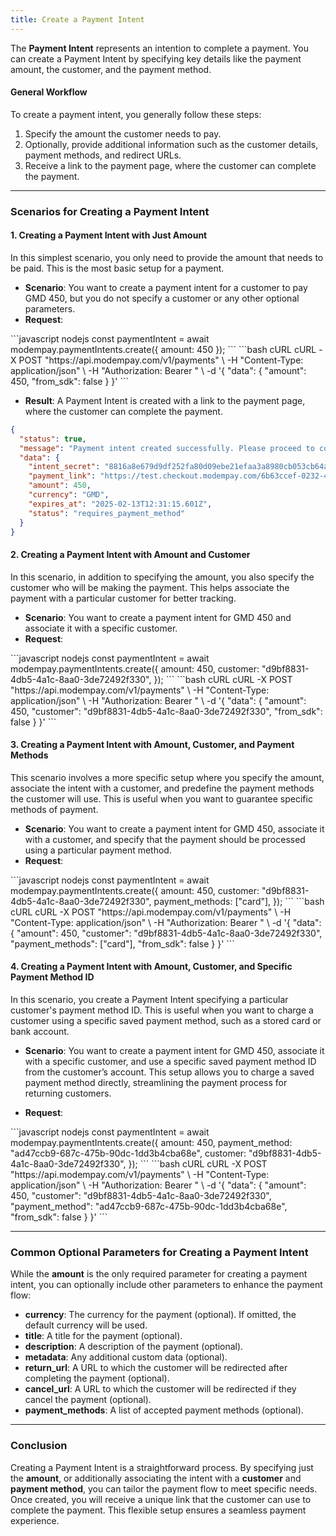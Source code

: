 ```yaml
---
title: Create a Payment Intent
---
```


The **Payment Intent** represents an intention to complete a payment. You can create a Payment Intent by specifying key details like the payment amount, the customer, and the payment method.

#### General Workflow
To create a payment intent, you generally follow these steps:
1. Specify the amount the customer needs to pay.
2. Optionally, provide additional information such as the customer details, payment methods, and redirect URLs.
3. Receive a link to the payment page, where the customer can complete the payment.

---

### Scenarios for Creating a Payment Intent

#### 1. **Creating a Payment Intent with Just Amount**

In this simplest scenario, you only need to provide the amount that needs to be paid. This is the most basic setup for a payment.

- **Scenario**: You want to create a payment intent for a customer to pay GMD 450, but you do not specify a customer or any other optional parameters.
- **Request**:

<CodeGroup>
```javascript nodejs 
const paymentIntent = await modempay.paymentIntents.create({ amount: 450 });
```
```bash cURL 
cURL -X POST "https://api.modempay.com/v1/payments" \
  -H "Content-Type: application/json" \
  -H "Authorization: Bearer <your_api_key>" \
  -d '{
    "data": {
      "amount": 450,
      "from_sdk": false
    }
  }'
```
</CodeGroup>

- **Result**: A Payment Intent is created with a link to the payment page, where the customer can complete the payment.

```json
{
  "status": true,
  "message": "Payment intent created successfully. Please proceed to complete the payment.",
  "data": {
    "intent_secret": "8816a8e679d9df252fa80d09ebe21efaa3a8980cb053cb64afeed44c5df696f4",
    "payment_link": "https://test.checkout.modempay.com/6b63ccef-0232-4be1-b53d-be6823767874",
    "amount": 450,
    "currency": "GMD",
    "expires_at": "2025-02-13T12:31:15.601Z",
    "status": "requires_payment_method"
  }
}
```


#### 2. **Creating a Payment Intent with Amount and Customer**

In this scenario, in addition to specifying the amount, you also specify the customer who will be making the payment. This helps associate the payment with a particular customer for better tracking.

- **Scenario**: You want to create a payment intent for GMD 450 and associate it with a specific customer.
- **Request**:

<CodeGroup>
```javascript nodejs 
const paymentIntent = await modempay.paymentIntents.create({
    amount: 450,
    customer: "d9bf8831-4db5-4a1c-8aa0-3de72492f330",
});
```
```bash cURL 
cURL -X POST "https://api.modempay.com/v1/payments" \
  -H "Content-Type: application/json" \
  -H "Authorization: Bearer <your_api_key>" \
  -d '{
    "data": {
      "amount": 450,
      "customer": "d9bf8831-4db5-4a1c-8aa0-3de72492f330",
      "from_sdk": false
    }
  }'
```
</CodeGroup>

#### 3. **Creating a Payment Intent with Amount, Customer, and Payment Methods**

This scenario involves a more specific setup where you specify the amount, associate the intent with a customer, and predefine the payment methods the customer will use. This is useful when you want to guarantee specific methods of payment.

- **Scenario**: You want to create a payment intent for GMD 450, associate it with a customer, and specify that the payment should be processed using a particular payment method.
- **Request**:

<CodeGroup>
```javascript nodejs 
const paymentIntent = await modempay.paymentIntents.create({
    amount: 450,
    customer: "d9bf8831-4db5-4a1c-8aa0-3de72492f330",
    payment_methods: ["card"],
});
```
```bash cURL 
cURL -X POST "https://api.modempay.com/v1/payments" \
  -H "Content-Type: application/json" \
  -H "Authorization: Bearer <your_api_key>" \
  -d '{
    "data": {
      "amount": 450,
      "customer": "d9bf8831-4db5-4a1c-8aa0-3de72492f330",
      "payment_methods": ["card"],
      "from_sdk": false
    }
  }'
```
</CodeGroup>

#### 4. **Creating a Payment Intent with Amount, Customer, and Specific Payment Method ID**

In this scenario, you create a Payment Intent specifying a particular customer's payment method ID. This is useful when you want to charge a customer using a specific saved payment method, such as a stored card or bank account.

- **Scenario**: You want to create a payment intent for GMD 450, associate it with a specific customer, and use a specific saved payment method ID from the customer’s account. This setup allows you to charge a saved payment method directly, streamlining the payment process for returning customers.

- **Request**:

<CodeGroup>
```javascript nodejs 
const paymentIntent = await modempay.paymentIntents.create({
    amount: 450,
    payment_method: "ad47ccb9-687c-475b-90dc-1dd3b4cba68e",
    customer: "d9bf8831-4db5-4a1c-8aa0-3de72492f330",
});
```
```bash cURL 
cURL -X POST "https://api.modempay.com/v1/payments" \
  -H "Content-Type: application/json" \
  -H "Authorization: Bearer <your_api_key>" \
  -d '{
    "data": {
      "amount": 450,
      "customer": "d9bf8831-4db5-4a1c-8aa0-3de72492f330",
      "payment_method": "ad47ccb9-687c-475b-90dc-1dd3b4cba68e",
      "from_sdk": false
    }
  }'
```
</CodeGroup>

---

### Common Optional Parameters for Creating a Payment Intent

While the **amount** is the only required parameter for creating a payment intent, you can optionally include other parameters to enhance the payment flow:

- **currency**: The currency for the payment (optional). If omitted, the default currency will be used.
- **title**: A title for the payment (optional).
- **description**: A description of the payment (optional).
- **metadata**: Any additional custom data (optional).
- **return_url**: A URL to which the customer will be redirected after completing the payment (optional).
- **cancel_url**: A URL to which the customer will be redirected if they cancel the payment (optional).
- **payment_methods**: A list of accepted payment methods (optional).

---

### Conclusion

Creating a Payment Intent is a straightforward process. By specifying just the **amount**, or additionally associating the intent with a **customer** and **payment method**, you can tailor the payment flow to meet specific needs. Once created, you will receive a unique link that the customer can use to complete the payment. This flexible setup ensures a seamless payment experience.